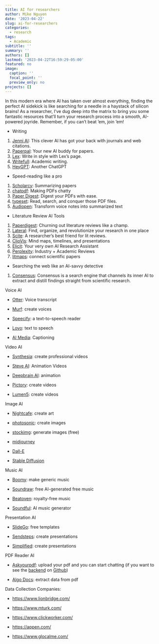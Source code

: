 ```yaml
---
title: AI for researchers
author: Mike Nguyen
date: '2023-04-22'
slug: ai-for-researchers
categories:
  - research
tags:
  - Academic
subtitle: ''
summary: ''
authors: []
lastmod: '2023-04-22T16:59:29-05:00'
featured: no
image:
  caption: ''
  focal_point: ''
  preview_only: no
projects: []
---
```


In this modern era where AI has taken over almost everything, finding the perfect AI sidekick is like searching for a needle in a haystack of silicon brains! As a researcher, I've dug deep into the matrix to bring you some fantastic resources that'll turn your research process into a smooth, AI-powered joyride. Remember, if you can't beat 'em, join 'em!

-   Writing

1.  [Jenni AI](https://jenni.ai/): This clever AI has got your back with journals and web citations.
2.  [Paperpal](https://paperpal.com/): Your new AI buddy for papers.
3.  [Lex](https://lex.page/): Write in style with Lex's page.
4.  [Writefull](https://www.writefull.com/): Academic writing.
5.  [HeyGPT](https://heygpt.chat/): Another ChatGPT

-   Speed-reading like a pro

1.  [Scholarcy](https://www.scholarcy.com/): Summarizing papers
2.  [chatpdf](https://www.chatpdf.com/): Making PDFs chatty
3.  [Paper Digest](https://www.paper-digest.com/): Digest your PDFs with ease.
4.  [typeset](https://typeset.io/): Read, search, and conquer those PDF files.
5.  [Audiopen](https://audiopen.ai/): Transform voice notes into summarized text

-   Literature Review AI Tools

1.  [Paperdigest](https://www.paperdigest.org/): Churning out literature reviews like a champ.
2.  [Lateral](https://www.lateral.io/): Find, organize, and revolutionize your research in one place
3.  [Scite](https://scite.ai/): A researcher's best friend for lit reviews.
4.  [ClioVis](https://cliovis.com/): Mind maps, timelines, and presentations
5.  [Elicit](https://elicit.org/): Your very own AI Research Assistant
6.  [Perplexity](https://www.perplexity.ai/): Industry + Academic Reviews
7.  [litmaps](https://app.litmaps.co/): connect scientific papers

-   Searching the web like an AI-savvy detective

1.  [Consensus](https://consensus.app/): Consensus is a search engine that channels its inner AI to extract and distill findings straight from scientific research.

Voice AI

-   [Otter](https://otter.ai/): Voice transcript

-   [Murf](https://murf.ai/): create voices

-   [Speecify](https://speechify.com/): a text-to-speech reader

-   [Lovo](https://lovo.ai/): text to speech

-   [AI Media](https://www.ai-media.tv/): Captioning

Video AI

-   [Synthesia](https://www.synthesia.io/): create professional videos

-   [Steve AI](https://www.steve.ai/): Animation Videos

-   [Deepbrain AI](https://www.deepbrain.io/): animation

-   [Pictory](https://pictory.ai/): create videos

-   [Lumen5](https://lumen5.com/): create videos

Image AI

-   [Nightcafe](https://nightcafe.studio/): create art

-   [photosonic](https://photosonic.writesonic.com/): create images

-   [stockimg](https://stockimg.ai/): generate images (free)

-   [midjourney](https://docs.midjourney.com/)

-   [Dall-E](https://labs.openai.com/)

-   [Stable Diffusion](https://stablediffusionweb.com/)

Music AI

-   [Boomy](https://boomy.com/): make generic music

-   [Soundraw](https://soundraw.io/): free AI-generated free music

-   [Beatoven](https://www.beatoven.ai/): royalty-free music

-   [Soundful](https://soundful.com/): AI music generator

Presentation AI

-   [SlideGo](https://slidesgo.com/): free templates

-   [Sendsteps](https://www.sendsteps.com/en/): create presentations

-   [Simplified](https://simplified.com/pricing): create presentations

PDF Reader AI

-   [Askyourpdf](https://askyourpdf.com/): upload your pdf and you can start chatting (if you want to see the [backend](https://towardsdatascience.com/building-a-question-answering-pdf-chatbot-3e3b6372528c) on [Github](https://github.com/mayooear/gpt4-pdf-chatbot-langchain))

-   [Algo Docs](https://www.algodocs.com/Pricing): extract data from pdf

Data Collection Companies:

-   <https://www.lionbridge.com/>

-   <https://www.mturk.com/>

-   <https://www.clickworker.com/>

-   <https://appen.com/>

-   <https://www.glocalme.com/>
